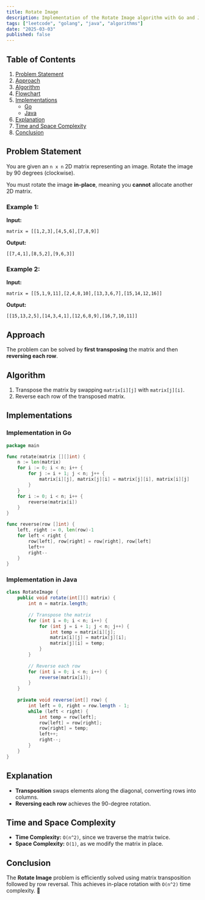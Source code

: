 ```yaml
---
title: Rotate Image
description: Implementation of the Rotate Image algorithm with Go and Java.
tags: ["leetcode", "golang", "java", "algorithms"]
date: "2025-03-03"
published: false
---
```


## Table of Contents

1. [Problem Statement](#problem-statement)
2. [Approach](#approach)
3. [Algorithm](#algorithm)
4. [Flowchart](#flowchart)
5. [Implementations](#implementations)
   - [Go](#implementation-in-go)
   - [Java](#implementation-in-java)
6. [Explanation](#explanation)
7. [Time and Space Complexity](#time-and-space-complexity)
8. [Conclusion](#conclusion)

## Problem Statement

You are given an `n x n` 2D matrix representing an image. Rotate the image by 90 degrees (clockwise).

You must rotate the image **in-place**, meaning you **cannot** allocate another 2D matrix.

### Example 1:

**Input:**
```
matrix = [[1,2,3],[4,5,6],[7,8,9]]
```
**Output:**
```
[[7,4,1],[8,5,2],[9,6,3]]
```

### Example 2:

**Input:**
```
matrix = [[5,1,9,11],[2,4,8,10],[13,3,6,7],[15,14,12,16]]
```
**Output:**
```
[[15,13,2,5],[14,3,4,1],[12,6,8,9],[16,7,10,11]]
```

## Approach

The problem can be solved by **first transposing** the matrix and then **reversing each row**.

## Algorithm

1. Transpose the matrix by swapping `matrix[i][j]` with `matrix[j][i]`.
2. Reverse each row of the transposed matrix.

## Implementations

### Implementation in Go

```go
package main

func rotate(matrix [][]int) {
    n := len(matrix)
    for i := 0; i < n; i++ {
        for j := i + 1; j < n; j++ {
            matrix[i][j], matrix[j][i] = matrix[j][i], matrix[i][j]
        }
    }
    for i := 0; i < n; i++ {
        reverse(matrix[i])
    }
}

func reverse(row []int) {
    left, right := 0, len(row)-1
    for left < right {
        row[left], row[right] = row[right], row[left]
        left++
        right--
    }
}
```

### Implementation in Java

```java
class RotateImage {
    public void rotate(int[][] matrix) {
        int n = matrix.length;
        
        // Transpose the matrix
        for (int i = 0; i < n; i++) {
            for (int j = i + 1; j < n; j++) {
                int temp = matrix[i][j];
                matrix[i][j] = matrix[j][i];
                matrix[j][i] = temp;
            }
        }
        
        // Reverse each row
        for (int i = 0; i < n; i++) {
            reverse(matrix[i]);
        }
    }
    
    private void reverse(int[] row) {
        int left = 0, right = row.length - 1;
        while (left < right) {
            int temp = row[left];
            row[left] = row[right];
            row[right] = temp;
            left++;
            right--;
        }
    }
}
```

## Explanation

- **Transposition** swaps elements along the diagonal, converting rows into columns.
- **Reversing each row** achieves the 90-degree rotation.

## Time and Space Complexity

- **Time Complexity:** `O(n^2)`, since we traverse the matrix twice.
- **Space Complexity:** `O(1)`, as we modify the matrix in place.

## Conclusion

The **Rotate Image** problem is efficiently solved using matrix transposition followed by row reversal. This achieves in-place rotation with `O(n^2)` time complexity. 🚀


